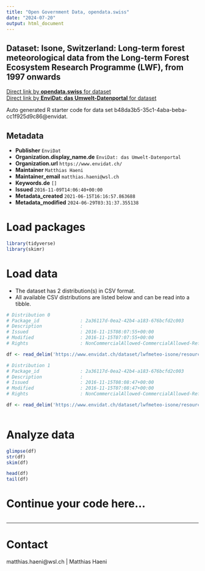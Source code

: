 ```yaml
---
title: "Open Government Data, opendata.swiss"
date: "2024-07-20"
output: html_document
---
```


## Dataset: Isone, Switzerland: Long-term forest meteorological data from the Long-term Forest Ecosystem Research Programme (LWF), from 1997 onwards



[Direct link by **opendata.swiss** for dataset](https://opendata.swiss/de/dataset/isone-switzerland-long-term-forest-meteorological-data-from-the-long-term-forest-ecosystem-rese)<br>
[Direct link by **EnviDat: das Umwelt-Datenportal** for dataset](https://www.envidat.ch/#/metadata/lwfmeteo-isone)

Auto generated R starter code for data set b48da3b5-35c1-4aba-beba-cc1f925d9c86@envidat.

## Metadata

- **Publisher** `EnviDat`
- **Organization.display_name.de** `EnviDat: das Umwelt-Datenportal`
- **Organization.url** `https://www.envidat.ch/`
- **Maintainer** `Matthias Haeni`
- **Maintainer_email** `matthias.haeni@wsl.ch`
- **Keywords.de** `[]`
- **Issued** `2016-11-09T14:06:40+00:00`
- **Metadata_created** `2021-06-15T16:16:57.863688`
- **Metadata_modified** `2024-06-29T03:31:37.355138`


# Load packages

```r

library(tidyverse)
library(skimr)

```

# Load data

-   The dataset has 2 distribution(s) in CSV format.
-   All available CSV distributions are listed below and can be read into a tibble.

```r

# Distribution 0
# Package_id               : 2a36117d-0ea2-42b4-a183-676bcfd2c003
# Description              : 
# Issued                   : 2016-11-15T08:07:55+00:00
# Modified                 : 2016-11-15T07:07:55+00:00
# Rights                   : NonCommercialAllowed-CommercialAllowed-ReferenceRequired

df <- read_delim('https://www.envidat.ch/dataset/lwfmeteo-isone/resource/6194aad2-dc30-4d91-b772-5fcdf767e8cd')

# Distribution 1
# Package_id               : 2a36117d-0ea2-42b4-a183-676bcfd2c003
# Description              : 
# Issued                   : 2016-11-15T08:08:47+00:00
# Modified                 : 2016-11-15T07:08:47+00:00
# Rights                   : NonCommercialAllowed-CommercialAllowed-ReferenceRequired

df <- read_delim('https://www.envidat.ch/dataset/lwfmeteo-isone/resource/a90d31c4-4c29-41a0-86b0-81e4491ba5aa')



```

# Analyze data

```r

glimpse(df)
str(df)
skim(df)

head(df)
tail(df)

```

# Continue your code here...

```r

```

------------------------------------------------------------------------

# Contact

matthias.haeni@wsl.ch | Matthias Haeni
